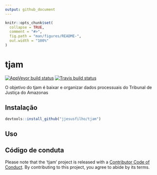 ```yaml
---
output: github_document
---
```



```r
knitr::opts_chunk$set(
  collapse = TRUE,
  comment = "#>",
  fig.path = "man/figures/README-",
  out.width = "100%"
)
```

# tjam

<!-- badges: start -->
[![AppVeyor build status](https://ci.appveyor.com/api/projects/status/github/jjesusfilho/tjam?branch=master&svg=true)](https://ci.appveyor.com/project/jjesusfilho/tjam)
[![Travis build status](https://travis-ci.org/jjesusfilho/tjam.svg?branch=master)](https://travis-ci.org/jjesusfilho/tjam)
<!-- badges: end -->

O objetivo do tjam é baixar e organizar dados processuais do Tribunal de Justiça do Amazonas

## Instalação

```r
devtools::install_github("jjesusfilho/tjam")
```

## Uso


## Código de conduta
Please note that the 'tjam' project is released with a
[Contributor Code of Conduct](CODE_OF_CONDUCT.md).
By contributing to this project, you agree to abide by its terms.

